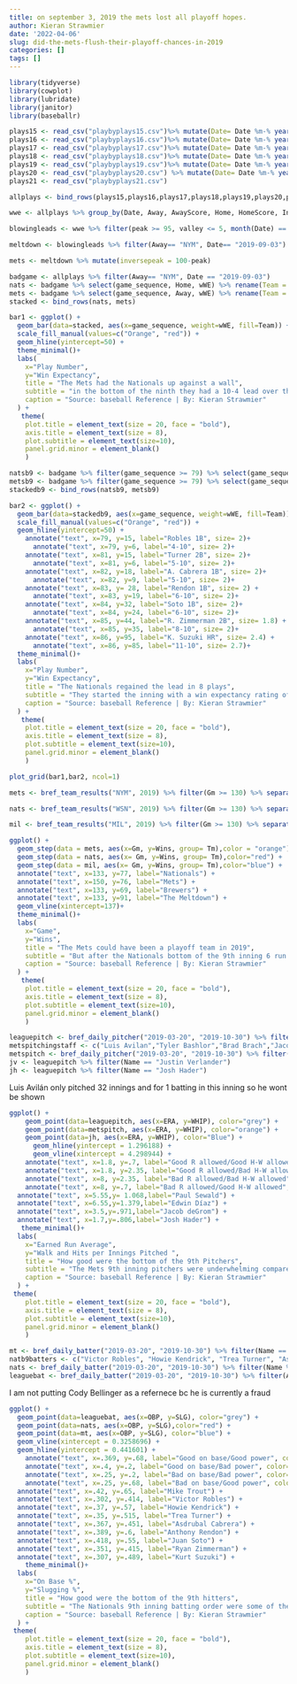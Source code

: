 ```yaml
---
title: on september 3, 2019 the mets lost all playoff hopes.
author: Kieran Strawmier
date: '2022-04-06'
slug: did-the-mets-flush-their-playoff-chances-in-2019
categories: []
tags: []
---
```

```r
library(tidyverse)
library(cowplot)
library(lubridate)
library(janitor)
library(baseballr)
```
```r
plays15 <- read_csv("playbyplays15.csv")%>% mutate(Date= Date %m-% years(6))
plays16 <- read_csv("playbyplays16.csv")%>% mutate(Date= Date %m-% years(5))
plays17 <- read_csv("playbyplays17.csv")%>% mutate(Date= Date %m-% years(4))
plays18 <- read_csv("playbyplays18.csv")%>% mutate(Date= Date %m-% years(3))
plays19 <- read_csv("playbyplays19.csv")%>% mutate(Date= Date %m-% years(2))
plays20 <- read_csv("playbyplays20.csv") %>% mutate(Date= Date %m-% years(1))
plays21 <- read_csv("playbyplays21.csv")
```

```r
allplays <- bind_rows(plays15,plays16,plays17,plays18,plays19,plays20,plays21)
```

```r
wwe <- allplays %>% group_by(Date, Away, AwayScore, Home, HomeScore, Inn) %>% summarize(peak = max(wWE), valley = min(wWE)) %>% mutate(difference = peak - valley)%>% arrange(desc(difference))
```

```r
blowingleads <- wwe %>% filter(peak >= 95, valley <= 5, month(Date) == 8 & day(Date) > 25 | month(Date) == 9)
```

```r
meltdown <- blowingleads %>% filter(Away== "NYM", Date== "2019-09-03")
```

```r
mets <- meltdown %>% mutate(inversepeak = 100-peak)
```

```r
badgame <- allplays %>% filter(Away== "NYM", Date == "2019-09-03") 
nats <- badgame %>% select(game_sequence, Home, wWE) %>% rename(Team = Home)
mets <- badgame %>% select(game_sequence, Away, wWE) %>% rename(Team = Away) %>% mutate(wWE = 100-wWE)
stacked <- bind_rows(nats, mets)
```

```r
bar1 <- ggplot() + 
  geom_bar(data=stacked, aes(x=game_sequence, weight=wWE, fill=Team)) +
  scale_fill_manual(values=c("Orange", "red")) +
  geom_hline(yintercept=50) +   
  theme_minimal()+
  labs(
    x="Play Number",
    y="Win Expectancy", 
    title = "The Mets had the Nationals up against a wall",
    subtitle = "in the bottom of the ninth they had a 10-4 lead over the Nationals.",
    caption = "Source: baseball Reference | By: Kieran Strawmier"
  ) +
   theme(
    plot.title = element_text(size = 20, face = "bold"),
    axis.title = element_text(size = 8), 
    plot.subtitle = element_text(size=10), 
    panel.grid.minor = element_blank()
    ) 
```

```r
natsb9 <- badgame %>% filter(game_sequence >= 79) %>% select(game_sequence, Home, wWE) %>% rename(Team = Home)
metsb9 <- badgame %>% filter(game_sequence >= 79) %>% select(game_sequence, Away, wWE) %>% rename(Team = Away) %>% mutate(wWE = 100-wWE)
stackedb9 <- bind_rows(natsb9, metsb9)
```

```r
bar2 <- ggplot() + 
  geom_bar(data=stackedb9, aes(x=game_sequence, weight=wWE, fill=Team)) +
  scale_fill_manual(values=c("Orange", "red")) +
  geom_hline(yintercept=50) +
    annotate("text", x=79, y=15, label="Robles 1B", size= 2)+
      annotate("text", x=79, y=6, label="4-10", size= 2)+
    annotate("text", x=81, y=15, label="Turner 2B", size= 2)+
      annotate("text", x=81, y=6, label="5-10", size= 2)+
    annotate("text", x=82, y=18, label="A. Cabrera 1B", size= 2)+
      annotate("text", x=82, y=9, label="5-10", size= 2)+
    annotate("text", x=83, y= 28, label="Rendon 1B", size= 2) +
      annotate("text", x=83, y=19, label="6-10", size= 2)+
    annotate("text", x=84, y=32, label="Soto 1B", size= 2)+
      annotate("text", x=84, y=24, label="6-10", size= 2)+
    annotate("text", x=85, y=44, label="R. Zimmerman 2B", size= 1.8) +
      annotate("text", x=85, y=35, label="8-10", size= 2)+
    annotate("text", x=86, y=95, label="K. Suzuki HR", size= 2.4) +
      annotate("text", x=86, y=85, label="11-10", size= 2.7)+
  theme_minimal()+
  labs(
    x="Play Number",
    y="Win Expectancy", 
    title = "The Nationals regained the lead in 8 plays",
    subtitle = "They started the inning with a win expectancy rating of 1%",
    caption = "Source: baseball Reference | By: Kieran Strawmier"
  ) +
   theme(
    plot.title = element_text(size = 20, face = "bold"),
    axis.title = element_text(size = 8), 
    plot.subtitle = element_text(size=10), 
    panel.grid.minor = element_blank()
    ) 
```

```r
plot_grid(bar1,bar2, ncol=1)
```


```r
mets <- bref_team_results("NYM", 2019) %>% filter(Gm >= 130) %>% separate(Record, into=c("Wins", "Losses"), sep="-") %>% mutate(Wins = as.numeric(Wins))

nats <- bref_team_results("WSN", 2019) %>% filter(Gm >= 130) %>% separate(Record, into=c("Wins", "Losses"), sep="-") %>% mutate(Wins = as.numeric(Wins))

mil <- bref_team_results("MIL", 2019) %>% filter(Gm >= 130) %>% separate(Record, into=c("Wins", "Losses"), sep="-") %>% mutate(Wins = as.numeric(Wins))

```

```r
ggplot() +
  geom_step(data = mets, aes(x=Gm, y=Wins, group= Tm),color = "orange") +
  geom_step(data = nats, aes(x= Gm, y=Wins, group= Tm),color="red") +
  geom_step(data = mil, aes(x= Gm, y=Wins, group= Tm),color="blue") +
  annotate("text", x=133, y=77, label="Nationals") +
  annotate("text", x=150, y=76, label="Mets") +
  annotate("text", x=133, y=69, label="Brewers") +
  annotate("text", x=133, y=91, label="The Meltdown") +
  geom_vline(xintercept=137)+
  theme_minimal()+
  labs(
    x="Game",
    y="Wins", 
    title = "The Mets could have been a playoff team in 2019",
    subtitle = "But after the Nationals bottom of the 9th inning 6 run rally, the Mets never recovered.",
    caption = "Source: baseball Reference | By: Kieran Strawmier"
  ) +
   theme(
    plot.title = element_text(size = 20, face = "bold"),
    axis.title = element_text(size = 8), 
    plot.subtitle = element_text(size=10), 
    panel.grid.minor = element_blank()
    ) 
```

```r
leaguepitch <- bref_daily_pitcher("2019-03-20", "2019-10-30") %>% filter(IP >=50)
metspitchingstaff <- c("Luis Avilan","Tyler Bashlor","Brad Brach","Jacob deGrom","Edwin Diaz","Jeurys Familia","Chris Flexen","Wilmer Font","Drew Gagnon","Robert Gsellman","Donnie Hart","Walker Lockett","Seth Lugo","Steven Matz","Chris Mazza","Stephen Nogosek","Ryan O'Rourke","Corey Oswalt","Tim Peterson","Brooks Pounders","Jacob Rhame","Hector Santiago","Paul Sewald","Marcus Stroman","Noah Syndergaard","Jason Vargas","Zack Wheeler","Justin Wilson","Daniel Zamora")
metspitch <- bref_daily_pitcher("2019-03-20", "2019-10-30") %>% filter(Name %in% metspitchingstaff)
jv <- leaguepitch %>% filter(Name == "Justin Verlander")
jh <- leaguepitch %>% filter(Name == "Josh Hader")

```

Luis Avilán only pitched 32 innings and for 1 batting in this inning so he wont be shown
```r
ggplot() +
    geom_point(data=leaguepitch, aes(x=ERA, y=WHIP), color="grey") +
    geom_point(data=metspitch, aes(x=ERA, y=WHIP), color="orange") +
    geom_point(data=jh, aes(x=ERA, y=WHIP), color="Blue") +
      geom_hline(yintercept = 1.296188) +
      geom_vline(xintercept = 4.298944) +
    annotate("text", x=1.8, y=.7, label="Good R allowed/Good H-W allowed", color="Purple") +
    annotate("text", x=1.8, y=2.35, label="Good R allowed/Bad H-W allowed", color="Purple") +
    annotate("text", x=8, y=2.35, label="Bad R allowed/Bad H-W allowed", color="Purple") +
    annotate("text", x=8, y=.7, label="Bad R allowed/Good H-W allowed", color="Purple") +
  annotate("text", x=5.55,y= 1.068,label="Paul Sewald") +
  annotate("text", x=6.55,y=1.379,label="Edwin Díaz") +
  annotate("text", x=3.5,y=.971,label="Jacob deGrom") +
  annotate("text", x=1.7,y=.806,label="Josh Hader") +
   theme_minimal()+
  labs(
    x="Earned Run Average",
    y="Walk and Hits per Innings Pitched ", 
    title = "How good were the bottom of the 9th Pitchers",
    subtitle = "The Mets 9th inning pitchers were underwhelming compared to the rest of the league.",
    caption = "Source: baseball Reference | By: Kieran Strawmier"
  ) +
 theme(
    plot.title = element_text(size = 20, face = "bold"),
    axis.title = element_text(size = 8), 
    plot.subtitle = element_text(size=10), 
    panel.grid.minor = element_blank()
    ) 
```

```r
mt <- bref_daily_batter("2019-03-20", "2019-10-30") %>% filter(Name == "Mike Trout")
natb9batters <- c("Victor Robles", "Howie Kendrick", "Trea Turner", "Asdrubal Cabrera","Anthony Rendon", "Juan Soto","Ryan Zimmerman", "Kurt Suzuki")
nats <- bref_daily_batter("2019-03-20", "2019-10-30") %>% filter(Name %in% natb9batters)
leaguebat <- bref_daily_batter("2019-03-20", "2019-10-30") %>% filter(AB>= 150)
```

I am not putting Cody Bellinger as a refernece bc he is currently a fraud
```r
ggplot() +
  geom_point(data=leaguebat, aes(x=OBP, y=SLG), color="grey") +
  geom_point(data=nats, aes(x=OBP, y=SLG),color="red") +
  geom_point(data=mt, aes(x=OBP, y=SLG), color="blue") +
  geom_vline(xintercept = 0.3258696) +
  geom_hline(yintercept = 0.441601) +
    annotate("text", x=.369, y=.68, label="Good on base/Good power", color="Purple") +
    annotate("text", x=.4, y=.2, label="Good on base/Bad power", color="Purple") +
    annotate("text", x=.25, y=.2, label="Bad on base/Bad power", color="Purple") +
    annotate("text", x=.25, y=.68, label="Bad on base/Good power", color="Purple") +
  annotate("text", x=.42, y=.65, label="Mike Trout") +
  annotate("text", x=.302, y=.414, label="Victor Robles") +
  annotate("text", x=.37, y=.57, label="Howie Kendrick") +
  annotate("text", x=.35, y=.515, label="Trea Turner") +
  annotate("text", x=.367, y=.451, label="Asdrubal Cabrera") +
  annotate("text", x=.389, y=.6, label="Anthony Rendon") +
  annotate("text", x=.418, y=.55, label="Juan Soto") +
  annotate("text", x=.351, y=.415, label="Ryan Zimmerman") +
  annotate("text", x=.307, y=.489, label="Kurt Suzuki") +
    theme_minimal()+
  labs(
    x="On Base %",
    y="Slugging %", 
    title = "How good were the bottom of the 9th hitters",
    subtitle = "The Nationals 9th inning batting order were some of the best players in the league.",
    caption = "Source: baseball Reference | By: Kieran Strawmier"
  ) +
 theme(
    plot.title = element_text(size = 20, face = "bold"),
    axis.title = element_text(size = 8), 
    plot.subtitle = element_text(size=10), 
    panel.grid.minor = element_blank()
    ) 
```



